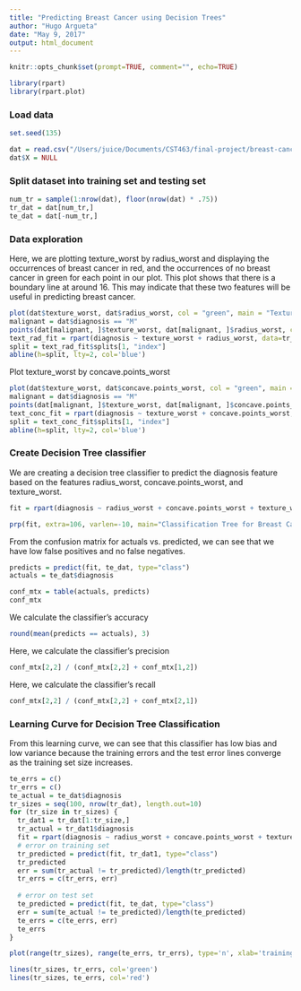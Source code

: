 ```yaml
---
title: "Predicting Breast Cancer using Decision Trees"
author: "Hugo Argueta"
date: "May 9, 2017"
output: html_document
---
```


```r
knitr::opts_chunk$set(prompt=TRUE, comment="", echo=TRUE)
```

```r
library(rpart)
library(rpart.plot)
```

### Load data

```r
set.seed(135)

dat = read.csv("/Users/juice/Documents/CST463/final-project/breast-cancer-prediction/data.csv")
dat$X = NULL
```

### Split dataset into training set and testing set

```r
num_tr = sample(1:nrow(dat), floor(nrow(dat) * .75))
tr_dat = dat[num_tr,]
te_dat = dat[-num_tr,]
```

### Data exploration

Here, we are plotting texture_worst by radius_worst and displaying the occurrences of breast cancer in red, and the occurrences of no breast cancer in green for each point in our plot. This plot shows that there is a boundary line at around 16. This may indicate that these two features will be useful in predicting breast cancer.

```r
plot(dat$texture_worst, dat$radius_worst, col = "green", main = "Texture Worst by Radius Worst", xlab = "texture worst", ylab = "radius worst", pch=16)
malignant = dat$diagnosis == "M"
points(dat[malignant, ]$texture_worst, dat[malignant, ]$radius_worst, col = "red", pch=16)
text_rad_fit = rpart(diagnosis ~ texture_worst + radius_worst, data=tr_dat, method="class")
split = text_rad_fit$splits[1, "index"]
abline(h=split, lty=2, col='blue')
```

Plot texture_worst by concave.points_worst

```r
plot(dat$texture_worst, dat$concave.points_worst, col = "green", main = "Texture Worst by Concave.Points Worst", xlab = "texture worst", ylab = "concave.points worst", pch=16)
malignant = dat$diagnosis == "M"
points(dat[malignant, ]$texture_worst, dat[malignant, ]$concave.points_worst, col = "red", pch=16)
text_conc_fit = rpart(diagnosis ~ texture_worst + concave.points_worst, data=tr_dat, method="class")
split = text_conc_fit$splits[1, "index"]
abline(h=split, lty=2, col='blue')
```

### Create Decision Tree classifier

We are creating a decision tree classifier to predict the diagnosis feature based on the features radius_worst, concave.points_worst, and texture_worst.

```r
fit = rpart(diagnosis ~ radius_worst + concave.points_worst + texture_worst, data=tr_dat, method="class")

prp(fit, extra=106, varlen=-10, main="Classification Tree for Breast Cancer", box.col=c("green", "red")[fit$frame$yval])
```

From the confusion matrix for actuals vs. predicted, we can see that we have low false positives and no false negatives.

```r
predicts = predict(fit, te_dat, type="class")
actuals = te_dat$diagnosis

conf_mtx = table(actuals, predicts)
conf_mtx
```

We calculate the classifier's accuracy

```r
round(mean(predicts == actuals), 3)
```

Here, we calculate the classifier's precision

```r
conf_mtx[2,2] / (conf_mtx[2,2] + conf_mtx[1,2])
```

Here, we calculate the classifier's recall

```r
conf_mtx[2,2] / (conf_mtx[2,2] + conf_mtx[2,1])
```

### Learning Curve for Decision Tree Classification

From this learning curve, we can see that this classifier has low bias and low variance because the training errors and the test error lines converge as the training set size increases.

```r
te_errs = c()
tr_errs = c()
te_actual = te_dat$diagnosis
tr_sizes = seq(100, nrow(tr_dat), length.out=10)
for (tr_size in tr_sizes) {
  tr_dat1 = tr_dat[1:tr_size,]
  tr_actual = tr_dat1$diagnosis
  fit = rpart(diagnosis ~ radius_worst + concave.points_worst + texture_worst, data=tr_dat1, method="class")
  # error on training set
  tr_predicted = predict(fit, tr_dat1, type="class")
  tr_predicted
  err = sum(tr_actual != tr_predicted)/length(tr_predicted)
  tr_errs = c(tr_errs, err)
 
  # error on test set
  te_predicted = predict(fit, te_dat, type="class")
  err = sum(te_actual != te_predicted)/length(te_predicted)
  te_errs = c(te_errs, err)
  te_errs
}

plot(range(tr_sizes), range(te_errs, tr_errs), type='n', xlab='training set size', ylab='error')

lines(tr_sizes, tr_errs, col='green')
lines(tr_sizes, te_errs, col='red')
```
